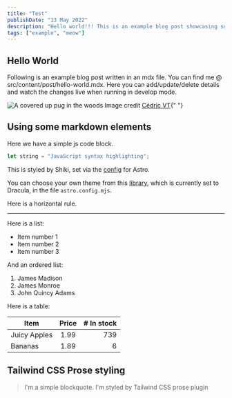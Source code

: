 ```yaml
---
title: "Test"
publishDate: "13 May 2022"
description: "Hello world!!! This is an example blog post showcasing some of the cool stuff!"
tags: ["example", "meow"]
---
```



## Hello World

Following is an example blog post written in an mdx file. You can find me @ src/content/post/hello-world.mdx. Here you can add/update/delete details and watch the changes live when running in develop mode.

<Image
	src="/cat.webp"
	alt="A covered up pug in the woods"
	width={550}
	height={460}
	style="border-radius:10%"
/>
Image credit [Cédric VT](https://unsplash.com/photos/IuJc2qh2TcA){" "}

## Using some markdown elements

Here we have a simple js code block.

```js
let string = "JavaScript syntax highlighting";
```

This is styled by Shiki, set via the [config](https://docs.astro.build/en/guides/markdown-content/#syntax-highlighting) for Astro.

You can choose your own theme from this [library](https://github.com/shikijs/shiki/blob/main/docs/themes.md#all-themes), which is currently set to Dracula, in the file `astro.config.mjs`.

Here is a horizontal rule.

---

Here is a list:

- Item number 1
- Item number 2
- Item number 3

And an ordered list:

1. James Madison
2. James Monroe
3. John Quincy Adams

Here is a table:

| Item         | Price | # In stock |
| ------------ | :---: | ---------: |
| Juicy Apples | 1.99  |        739 |
| Bananas      | 1.89  |          6 |

## Tailwind CSS Prose styling

> I'm a simple blockquote.
> I'm styled by Tailwind CSS prose plugin
